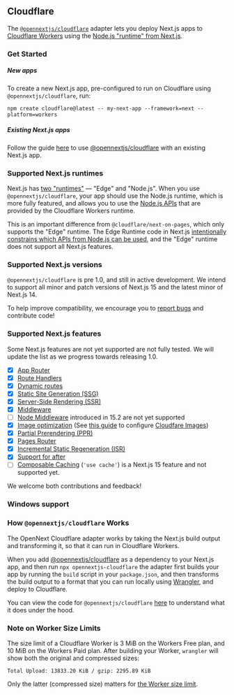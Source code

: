 
## Cloudflare

The [`@opennextjs/cloudflare`](https://www.npmjs.com/package/@opennextjs/cloudflare) adapter lets you deploy Next.js apps to [Cloudflare Workers](https://developers.cloudflare.com/workers) using the [Node.js "runtime" from Next.js](https://nextjs.org/docs/app/building-your-application/rendering/edge-and-nodejs-runtimes).

### Get Started

##### New apps

To create a new Next.js app, pre-configured to run on Cloudflare using `@opennextjs/cloudflare`, run:

```
npm create cloudflare@latest -- my-next-app --framework=next --platform=workers
```

##### Existing Next.js apps

Follow the guide [here](/cloudflare/get-started) to use [@opennextjs/cloudflare](https://www.npmjs.com/package/@opennextjs/cloudflare) with an existing Next.js app.

### Supported Next.js runtimes

Next.js has [two "runtimes"](https://nextjs.org/docs/app/building-your-application/rendering/edge-and-nodejs-runtimes) — "Edge" and "Node.js". When you use `@opennextjs/cloudflare`, your app should use the Node.js runtime, which is more fully featured, and allows you to use the [Node.js APIs](https://developers.cloudflare.com/workers/runtime-apis/nodejs/) that are provided by the Cloudflare Workers runtime.

This is an important difference from `@cloudflare/next-on-pages`, which only supports the "Edge" runtime. The Edge Runtime code in Next.js [intentionally constrains which APIs from Node.js can be used](https://github.com/vercel/next.js/blob/canary/packages/next/src/build/webpack/plugins/middleware-plugin.ts#L820), and the "Edge" runtime does not support all Next.js features.

### Supported Next.js versions

`@opennextjs/cloudflare` is pre 1.0, and still in active development. We intend to support all minor and patch versions of Next.js 15 and the latest minor of Next.js 14.

To help improve compatibility, we encourage you to [report bugs](https://github.com/opennextjs/opennextjs-cloudflare/issues) and contribute code!

### Supported Next.js features

Some Next.js features are not yet supported are not fully tested.
We will update the list as we progress towards releasing 1.0.

- [x] [App Router](https://nextjs.org/docs/app)
- [x] [Route Handlers](https://nextjs.org/docs/app/building-your-application/routing/route-handlers)
- [x] [Dynamic routes](https://nextjs.org/docs/app/building-your-application/routing/dynamic-routes)
- [x] [Static Site Generation (SSG)](https://nextjs.org/docs/app/building-your-application/rendering/server-components#static-rendering-default)
- [x] [Server-Side Rendering (SSR)](https://nextjs.org/docs/app/building-your-application/rendering/server-components)
- [x] [Middleware](https://nextjs.org/docs/app/building-your-application/routing/middleware)
- [ ] [Node Middleware](https://nextjs.org/docs/app/building-your-application/routing/middleware#runtime) introduced in 15.2 are not yet supported
- [x] [Image optimization](https://nextjs.org/docs/app/building-your-application/optimizing/images) (See [this guide](/cloudflare/howtos/image) to configure [Cloudfare Images](https://developers.cloudflare.com/images/))
- [x] [Partial Prerendering (PPR)](https://nextjs.org/docs/app/building-your-application/rendering/partial-prerendering)
- [x] [Pages Router](https://nextjs.org/docs/pages)
- [x] [Incremental Static Regeneration (ISR)](https://nextjs.org/docs/app/building-your-application/data-fetching/incremental-static-regeneration)
- [x] [Support for after](https://nextjs.org/blog/next-15-rc#executing-code-after-a-response-with-nextafter-experimental)
- [ ] [Composable Caching](https://nextjs.org/blog/composable-caching) (`'use cache'`) is a Next.js 15 feature and not supported yet.

We welcome both contributions and feedback!

### Windows support

<WindowsSupport />

### How `@opennextjs/cloudflare` Works

The OpenNext Cloudflare adapter works by taking the Next.js build output and transforming it, so that it can run in Cloudflare Workers.

When you add [@opennextjs/cloudflare](https://www.npmjs.com/package/@opennextjs/cloudflare) as a dependency to your Next.js app, and then run `npx opennextjs-cloudflare` the adapter first builds your app by running the `build` script in your `package.json`, and then transforms the build output to a format that you can run locally using [Wrangler](https://developers.cloudflare.com/workers/wrangler/), and deploy to Cloudflare.

You can view the code for `@opennextjs/cloudflare` [here](https://github.com/opennextjs/opennextjs-cloudflare/blob/main/packages/cloudflare/src) to understand what it does under the hood.

### Note on Worker Size Limits

The size limit of a Cloudflare Worker is 3 MiB on the Workers Free plan, and 10 MiB on the Workers Paid plan. After building your Worker, `wrangler` will show both the original and compressed sizes:

```
Total Upload: 13833.20 KiB / gzip: 2295.89 KiB
```

Only the latter (compressed size) matters for [the Worker size limit](https://developers.cloudflare.com/workers/platform/limits/#worker-size).
